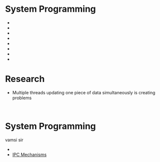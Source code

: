 = System Programming =
* {{Introduction.wiki|Introduction}} 
* {{Services.wiki|Services Provided by kernel}} 
* {{BasicLinux.wiki|Information on files, directories, permissions etc}} 
* {{SystemProgrammingIntroduction.wiki|Basics of System Calls, Important Directories}} 
* {{System_Calls_Buffered_Calls_Deivce_files.wiki|System Calls, Buffered I/O Calls, Device Files, Inode Object}} 
* {{File_Management.wiki|File Management}} 
* {{Signals.wiki|Signals}}
* {{Assignment/index.wiki|Assignment}} 

= Research =
* Multiple threads updating one piece of data simultaneously is creating problems
  {{threads_temp_research.wiki|Threads Temporary Research}}

= System Programming =

vamsi sir

* {{Introduction_Vamsi_Sir.wiki|Introduction}} 
* [[IPC_Mechanisms|IPC Mechanisms]]

